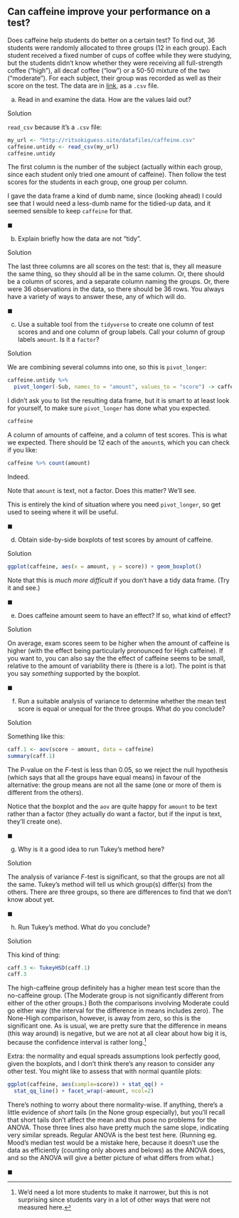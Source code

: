 ##  Can caffeine improve your performance on a test?


 
Does caffeine help students do better on a certain test? To
find out, 36 students were randomly allocated to three groups (12 in
each group).  Each student received a fixed number of cups of coffee
while they were studying, but the students didn't know whether they
were receiving all full-strength coffee ("high"), all decaf coffee
("low") or a 50-50 mixture of the two ("moderate"). For each
subject, their group was recorded as well as their score on the
test. The data are in
[link](http://ritsokiguess.site/datafiles/caffeine.csv), as a
`.csv` file.



(a) Read in and examine the data. How are the values laid out?


Solution


`read_csv` because it's a `.csv` file:

```r
my_url <- "http://ritsokiguess.site/datafiles/caffeine.csv"
caffeine.untidy <- read_csv(my_url)
caffeine.untidy
```

     

The first column is the number of the subject (actually within each
group, since each student only tried one amount of caffeine). Then
follow the test scores for the students in each group, one group per column.

I gave the data frame a kind of dumb name, since (looking ahead) I
could see that I would need a less-dumb name for the tidied-up data,
and it seemed sensible to keep `caffeine` for that.

$\blacksquare$

(b) Explain briefly how the data are not "tidy".


Solution


The last three columns are all scores on the test: that is, they
all measure the same thing, so they should all be in the same column.
Or, there should be a column of scores, and a separate column
naming the groups. Or, there were 36 observations in the data, so
there should be 36 rows. You always have a variety of ways to
answer these, any of which will do.

$\blacksquare$

(c) Use a suitable tool from the `tidyverse` to create one
column of test scores and and one column of group labels. Call your
column of group labels `amount`. Is it a `factor`?


Solution


We are combining several columns into one, so this is `pivot_longer`:

```r
caffeine.untidy %>% 
  pivot_longer(-Sub, names_to = "amount", values_to = "score") -> caffeine
```



I didn't ask you to list the resulting data frame, but it is smart to
at least look for yourself, to make sure `pivot_longer` has done
what you expected.

```r
caffeine
```

 

A column of amounts of caffeine, and a column of test scores. This is
what we expected. There should be 12 each of the `amount`s,
which you can check if you like:

```r
caffeine %>% count(amount)
```

 

Indeed.

Note that `amount` is text, not a factor. Does this matter? We'll see.

This is entirely the kind of situation where you need `pivot_longer`,
so get used to seeing where it will be useful.

$\blacksquare$

(d) Obtain side-by-side boxplots of test scores by amount of caffeine.


Solution



```r
ggplot(caffeine, aes(x = amount, y = score)) + geom_boxplot()
```

Note that this is *much more difficult* if you don't have a tidy data frame. (Try it and see.) 

$\blacksquare$

(e) Does caffeine amount seem to have an effect? If so, what
kind of effect?


Solution


On average, exam scores seem to be higher when the amount of
caffeine is higher (with
the effect being particularly pronounced for High caffeine). 
If you want to, you can also say the the effect of caffeine seems
to be small, relative to the amount of variability there is (there
is a lot). The point is that you say *something* supported by
the boxplot.

$\blacksquare$

(f) Run a suitable analysis of variance to determine whether
the mean test score is equal or unequal for the three groups. What
do you conclude?


Solution


Something like this:

```r
caff.1 <- aov(score ~ amount, data = caffeine)
summary(caff.1)
```

     

The P-value on the $F$-test is less than 0.05, so we reject the null
hypothesis (which says that all the groups have equal means) in favour
of the alternative: the group means are not all the same (one or more
of them is different from the others).

Notice that the boxplot and the `aov` are quite happy for
`amount` to be text rather than a factor (they actually do want
a factor, but if the input is text, they'll create one).

$\blacksquare$

(g) Why is it a good idea to run Tukey's method here?
 

Solution


The analysis of variance $F$-test is significant, so that the
groups are not all the same. Tukey's method will tell us which
group(s) differ(s) from the others. There are three groups, so
there are differences to find that we don't know about yet.

$\blacksquare$

(h) Run Tukey's method. What do you conclude?


Solution


This kind of thing:

```r
caff.3 <- TukeyHSD(caff.1)
caff.3
```

 

The high-caffeine group definitely has a higher mean test score than
the no-caffeine group. (The Moderate group is not significantly
different from either of the other groups.)
Both the
comparisons involving Moderate could go either way (the interval for
the difference in means includes zero). The None-High comparison, 
however, is away from zero, so this is the significant one. As is
usual, we are pretty sure that the difference in means (this way
around) is negative, but we are not at all clear about how big it is,
because the confidence interval is rather long.^[We'd need a  lot more students to make it narrower, but this is not surprising  since students vary in a lot of other ways that were not measured here.]


Extra: the normality and equal spreads assumptions look perfectly good, given the boxplots, and I don't think there's any reason to consider any other test. You might like to assess that with normal quantile plots:

```r
ggplot(caffeine, aes(sample=score)) + stat_qq() +
  stat_qq_line() + facet_wrap(~amount, ncol=2)
```


There's nothing to worry about there normality-wise. If anything, there's a little evidence of *short* tails (in the None group especially), but you'll recall that short tails don't affect the mean and thus pose no problems for the ANOVA. Those three lines also have pretty much the same slope, indicating very similar spreads. Regular ANOVA is the best test here. (Running eg. Mood's median test would be a mistake here, because it doesn't use the data as efficiently (counting only aboves and belows) as the ANOVA does, and so the ANOVA will give a better picture of what differs from what.)


$\blacksquare$

